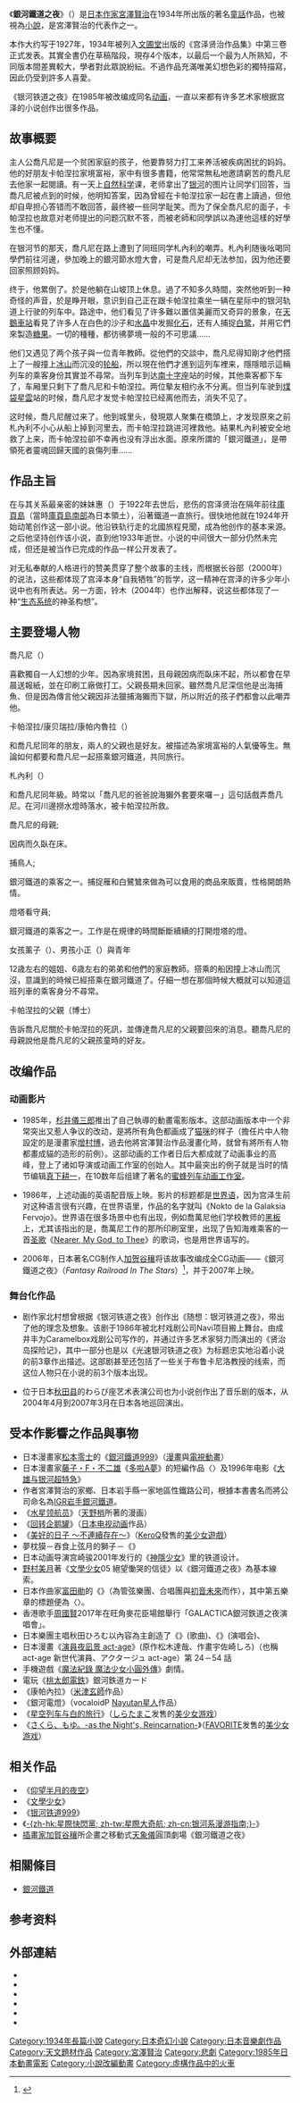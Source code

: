{{Infobox Book|<!-- See Wikipedia:WikiProject_Novels or Wikipedia:WikiProject_Books -->
| name           = 銀河鐵道之夜
| title_orig     = {{lang|ja|銀河鉄道の夜}}
| translator     = 
| image          = <!-- file reference to the image ideally named after the title of novel (n.b. first edition cover if available - and permitted) -->
| image_caption  = 
| author         = [[宮澤賢治|宮澤賢治]]
| country        = {{JPN}}
| language       = [[日語|日語]]
| genre          = [[兒童文學|兒童文學]]、[[奇幻文學|奇幻文學]]、[[寓言|寓言]]、[[哲學|哲學]]、[[悲劇|悲劇]]
| publisher      = 文圃堂
| release_date   = 1934年10月
| pages          = <!-- ~pagecount (~binding~ edition) (prefer 1st edition) ~ -->
| isbn           = 
}}
《'''銀河鐵道之夜'''》（{{Jpn|j=銀河鉄道の夜|rm=Ginga Tetsudō no Yoru}}）是[[日本|日本]][[作家|作家]][[宮澤賢治|宮澤賢治]]在1934年所出版的著名[[童話|童話]]作品，也被視為[[小說|小說]]，是宮澤賢治的代表作之一。

本作大约写于1927年，1934年被列入[[文圃堂|文圃堂]]出版的《宫泽贤治作品集》中第三卷正式发表。其實全書仍在草稿階段，現存4个版本，以最后一个最为人所熟知，不同版本間差異較大，學者對此眾說紛紜。不過作品充滿唯美幻想色彩的獨特描寫，因此仍受到許多人喜愛。

《银河铁道之夜》在1985年被改编成同名[[动画|动画]]，一直以来都有许多艺术家根据宫泽的小说创作出很多作品。

==故事概要==
主人公喬凡尼是一个贫困家庭的孩子，他要靠努力打工来养活被疾病困扰的妈妈。他的好朋友卡帕涅拉家境富裕，家中有很多書籍，他常常無私地邀請窮苦的喬凡尼去他家一起閱讀。有一天上[[自然科学|自然科学]]课，老师拿出了[[银河|银河]]的图片让同学们回答，当喬凡尼被点到的时候，他明知答案，因為曾經在卡帕涅拉家一起在書上讀過，但他却自卑担心答错而不敢回答，最终被一些同学耻笑。而为了保全喬凡尼的面子，卡帕涅拉也故意对老师提出的问题沉默不答，而被老師和同學誤以為連他這樣的好學生也不懂。

在银河节的那天，喬凡尼在路上遭到了同班同学札內利的嘲弄。札內利随後吆喝同學們前往河邊，參加晚上的銀河節水燈大會，可是喬凡尼却无法参加，因为他还要回家照顾妈妈。

终于，他累倒了。於是他躺在山坡顶上休息。過了不知多久時間，突然他听到一种奇怪的声音，於是睁开眼，意识到自己正在跟卡帕涅拉乘坐一辆在星际中的银河轨道上行驶的列车中。路途中，他们看见了许多難以置信美麗而又奇异的景象，在[[天鵝座|天鵝車站]]看見了许多人在白色的沙子和[[水晶|水晶]]中发掘[[化石|化石]]，还有人捕捉[[白鹭|白鹭]]，并用它們來製造[[糖果|糖果]]。一切的種種，都彷彿夢境一般的不可思議……

他们又遇见了两个孩子與一位青年教師。從他們的交談中，喬凡尼得知剛才他們搭上了一艘撞上[[冰山|冰山]]而沉没的[[鐵達尼號|轮船]]，所以現在他們才進到這列车裡来，隱隱暗示這輛列车的乘客身份其實並不尋常。当列车到达[[南十字座|南十字座]]站的时候，其他乘客都下车了，车厢里只剩下了喬凡尼和卡帕涅拉。两位摰友相约永不分离。但当列车驶到[[煤袋星雲|煤袋星雲]]站的时候，喬凡尼才发觉卡帕涅拉已经离他而去，消失不见了。

这时候，喬凡尼醒过来了。他到城里头，發現眾人聚集在橋頭上，才发现原來之前札內利不小心从船上掉到河里去，而卡帕涅拉跳进河裡救他。結果札內利被安全地救了上来，而卡帕涅拉卻不幸再也没有浮出水面。原來所謂的「銀河鐵道」，是帶領死者靈魂回歸天國的哀傷列車……

==作品主旨==
在与其关系最亲密的妹妹惠（{{lang|ja|トシ}}）于1922年去世后，悲伤的宫泽贤治在隔年前往[[庫頁島|庫頁島]]（當時[[樺太廳|庫頁島南部]]為日本領土），沿著鐵道一直旅行。很快地他就在1924年开始动笔创作这一部小说。他沿铁轨行走的北國旅程見聞，成為他创作的基本来源。之后他坚持创作该小说，直到他1933年逝世。小说的中间很大一部分仍然未完成，但还是被当作已完成的作品一样公开发表了。

对无私奉献的人格进行的赞美贯穿了整个故事的主线，而根据长谷部（2000年）的说法，这些都体现了宫泽本身“自我牺牲”的哲学，这一精神在宫泽的许多少年小说中也有所表达。另一方面，铃木（2004年）也作出解释，说这些都体现了一种“[[生态系统|生态系统]]的神圣构想”。

==主要登場人物==
; 喬凡尼（{{lang|ja|ジョバンニ}}）
喜歡獨自一人幻想的少年。因為家境貧困，且母親因病而臥床不起，所以都會在早晨送報紙，並在印刷工廠做打工。父親長期未回家。雖然喬凡尼深信他是出海捕魚、但是因為傳言他父親因非法獵捕海獺而下獄，所以附近的孩子們都會以此嘲弄他。

; 卡帕涅拉/康贝瑞拉/康帕内魯拉（{{lang|ja|カムパネルラ}}）
和喬凡尼同年的朋友，兩人的父親也是好友。被描述為家境富裕的人氣優等生。無論如何都要和喬凡尼一起搭乘銀河鐵道，共同旅行。

; 札內利（{{lang|ja|ザネリ}}）
和喬凡尼同年級。時常以「喬凡尼的爸爸說海獺外套要來囉－」這句話戲弄喬凡尼。在河川邊撈水燈時落水，被卡帕涅拉所救。

; 喬凡尼的母親; 
因病而久臥在床。

; 捕鳥人; 
銀河鐵道的乘客之一。捕捉雁和白鷺鷥來做為可以食用的商品來販賣，性格開朗熱情。

; 燈塔看守員; 
銀河鐵道的乘客之一。工作是在規律的時間斷斷續續的打開燈塔的燈。

; 女孩薰子（{{lang|ja|かおる子}}）、男孩小正（{{lang|ja|タダシ}}）與青年
12歳左右的姐姐、6歳左右的弟弟和他們的家庭教師。搭乘的船因撞上冰山而沉沒，意識到的時候已經搭乘在銀河鐵道了。仔細一想在那個時候大概就可以知道這班列車的乘客身分不尋常。

; 卡帕涅拉的父親（博士）
告訴喬凡尼關於卡帕涅拉的死訊，並傳達喬凡尼的父親要回來的消息。聽喬凡尼的母親說他是喬凡尼的父親孩童時的好友。

==改编作品==
===动画影片===
* 1985年，[[杉井儀三郎|杉井儀三郎]]推出了自己執導的動畫電影版本。这部动画版本中一个非常突出又惹人争议的改动，是將所有角色都画成了[[貓|猫咪]]的样子（擔任片中人物設定的是漫畫家[[增村博|增村博]]，過去他將宮澤賢治作品漫畫化時，就曾有將所有人物都畫成貓的造形的前例）。这部动画的工作者日后大都成就了动画事业的高峰，登上了诸如导演或动画工作室的创始人。其中最突出的例子就是当时的情节编辑[[真下耕一|真下耕一]]，在10数年后组建了著名的[[蜜蜂列车动画工作室|蜜蜂列车动画工作室]]。

* 1986年，上述动画的英语配音版上映。影片的标题都是[[世界语|世界语]]，因为宫泽生前对这种语言很有兴趣，在世界语里，作品的名字就叫《Nokto de la Galaksia Fervojo》。世界语在很多场景中也有出现，例如喬萬尼他们学校教师的[[黑板|黑板]]上，尤其该指出的是，喬萬尼工作的那所印刷室里，出现了告知海难乘客的一首[[圣歌|圣歌]]《[[Nearer,_My_God,_to_Thee|Nearer, My God, to Thee]]》的歌词，也是用世界语写的。

* 2006年，日本著名CG制作人[[加贺谷穰|加贺谷穰]]将该故事改编成全CG动画——《銀河鐵道之夜》（''Fantasy Railroad In The Stars''）<ref>{{cite web |url= http://www.gingatetudounoyoru.com/ |script-title=ja:【プラネタリウム番組】銀河鉄道の夜 |publisher=加賀谷工作室 (KAGAYAスタジオ) |language=ja |date= |access-date=2018-07-11}}</ref>，并于2007年上映。

===舞台化作品===
* 剧作家北村想曾根据《银河铁道之夜》创作出《随想：银河铁道之夜》，带出了他的理念及想象。该剧于1986年被北村戏剧公司Navi项目搬上舞台。由成井丰为Caramelbox戏剧公司写作的，并通过许多艺术家努力而演出的《贤治岛探险记》，其中一部分也是以《光速银河铁道之夜》为标题忠实地沿着小说的前3章作出描述。这部剧甚至还包括了一些关于布鲁卡尼洛教授的线索，而这位人物只在小说的前3个版本出现。

* 位于日本[[秋田县|秋田县]]的わらび座艺术表演公司也为小说创作出了音乐剧的版本，从2004年4月到2007年3月在日本各地巡回演出。

==受本作影響之作品與事物==
*日本漫畫家[[松本零士|松本零士]]的《[[銀河鐵道999|銀河鐵道999]]》（[[漫畫|漫畫]]與[[電視動畫|電視動畫]]）
*日本漫畫家[[藤子不二雄|藤子・F・不二雄]]《[[多啦A夢|多啦A夢]]》的短編作品〈{{lang|ja|天の川鉄道の夜}}〉及1996年电影《[[大雄与银河超特急|大雄与银河超特急]]》
*作者宮澤賢治的家鄉、日本岩手縣一家地區性鐵路公司，根據本書書名而將公司命名為[[IGR岩手銀河鐵道|IGR岩手銀河鐵道]]。
*《[[水星领航员|水星领航员]]》（[[天野梢|天野梢]]所著的漫画）
*《[[回转企鹅罐|回转企鹅罐]]》（[[日本电视动画|日本电视动画]]作品）
*《[[美好的日子_～不連續存在～|美好的日子 ～不連續存在～]]》（[[KeroQ|KeroQ]]發售的[[美少女遊戲|美少女遊戲]]）
*夢枕獏－吞食上弦月的獅子－《{{Lang|ja|上弦の月を喰べる獅子}}》
*日本动画导演宫崎骏2001年发行的《[[神隱少女|神隱少女]]》里的铁道设计。
*[[野村美月|野村美月]]著《[[文學少女|文學少女]]05 絕望慟哭的信徒》以《銀河鐵道之夜》為基本線索。
*日本作曲家[[富田勛|富田勛]]的《{{Lang|ja|イーハトーヴ交響曲}}》（為管弦樂團、合唱團與[[初音未來|初音未來]]而作），其中第五樂章的標題便為〈{{lang|ja|銀河鉄道の夜}}〉。
*香港歌手[[周國賢|周國賢]]2017年在旺角麥花臣場館舉行「GALACTICA銀河鉄道之夜演唱會」。
*日本樂團主唱秋田ひろむ以內容為主創造了《{{lang|ja|スターライト}}》(歌曲)、《{{lang|ja|あまざらし プレミアムライブ 千分の一夜物語『スターライト』}}》(演唱会)、
*日本漫畫《[[演員夜凪景_act-age|演員夜凪景 act-age]]》(原作松木達哉、作畫宇佐崎しろ)（也稱act-age 新世代演員、アクタージュ act-age）第 24－54 話
*手機遊戲《[[魔法紀錄_魔法少女小圓外傳|魔法紀錄 魔法少女小圓外傳]]》劇情。
*電玩《[[桃太郎電鉄|桃太郎電鉄]]》銀河鉄道カード
*《康帕內拉》（[[米津玄師|米津玄師]]作品）
*《銀河電燈》（vocaloidP [[Nayutan星人|Nayutan星人]]作品）
*《[[星空列車與白的旅行|星空列车与白的旅行]]》（[[しらたまこ|しらたまこ]]发售的[[美少女游戏|美少女游戏]]）
*《[[さくら、もゆ。-as_the_Night's,_Reincarnation-|さくら、もゆ。-as the Night's, Reincarnation-]]》（[[FAVORITE|FAVORITE]]发售的[[美少女游戏|美少女游戏]]）

==相关作品==
* 《[[仰望半月的夜空|仰望半月的夜空]]》
* 《[[文學少女|文學少女]]》
* 《[[银河铁道999|银河铁道999]]》
* 《[[星際快閃黨|-{zh-hk:星際快閃黨; zh-tw:星際大奇航; zh-cn:银河系漫游指南;}-]]》
* [[插畫家|插畫家]][[加賀谷穰|加賀谷穰]]所企畫之移動式[[天象儀|天象儀]]圓頂劇場《銀河鐵道之夜》

==相關條目==
* [[銀河鐵道|銀河鐵道]]

==参考资料==
{{Reflist}}

==外部連結==
{{Portal|日本|推想小說|文学}}
* {{aozora|000081|43737|新字新仮名、角川文庫1969年|銀河鉄道の夜}}
* {{aozora|000081|456|新字新仮名、新潮文庫1989年|銀河鉄道の夜}}
* {{aozora|000081|46322|旧字旧仮名、岩波文庫1951年|銀河鉄道の夜}}
* {{Douban|id=1855231|type=book}}
* {{IMDB title|tt2836140}}
* {{Douban|id=1947288|type=movie}}
<!---无关外链-->
<!---
* {{cite web |url= http://contest2002.thinkquest.jp/tqj2002/50133/mokuji.html |script-title=ja:賢治の見た夢〜銀河鉄道の夜〜 |language=ja |access-date=}}
* {{cite web |url=http://www.city.hanamaki.iwate.jp/sightseeing/kenjimm/ |script-title=ja:宮沢賢治記念館・岩手県花巻市 |language=ja |access-date= |archive-url=https://web.archive.org/web/20100723134816/http://www.city.hanamaki.iwate.jp/sightseeing/kenjimm/ |archive-date=2010-07-23 |dead-url=yes }}
-->
{{Authority control}}

{{DEFAULTSORT:Ginga Testsudou no Yoru}}
[[Category:1934年長篇小說|Category:1934年長篇小說]]
[[Category:日本奇幻小說|Category:日本奇幻小說]]
[[Category:日本音樂劇作品|Category:日本音樂劇作品]]
[[Category:天文題材作品|Category:天文題材作品]]
[[Category:宮澤賢治|Category:宮澤賢治]]
[[Category:悲劇|Category:悲劇]]
[[Category:1985年日本動畫電影|Category:1985年日本動畫電影]]
[[Category:小說改編動畫|Category:小說改編動畫]]
[[Category:虛構作品中的火車|Category:虛構作品中的火車]]